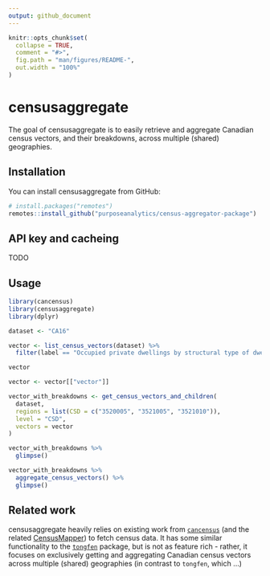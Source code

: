 ```yaml
---
output: github_document
---
```


<!-- README.md is generated from README.Rmd. Please edit that file -->

```r
knitr::opts_chunk$set(
  collapse = TRUE,
  comment = "#>",
  fig.path = "man/figures/README-",
  out.width = "100%"
)
```

# censusaggregate

The goal of censusaggregate is to easily retrieve and aggregate Canadian census vectors, and their breakdowns, across multiple (shared) geographies.

## Installation

You can install censusaggregate from GitHub:

``` r
# install.packages("remotes")
remotes::install_github("purposeanalytics/census-aggregator-package")
```

## API key and cacheing

TODO

## Usage

```r
library(cancensus)
library(censusaggregate)
library(dplyr)

dataset <- "CA16"

vector <- list_census_vectors(dataset) %>%
  filter(label == "Occupied private dwellings by structural type of dwelling data")

vector

vector <- vector[["vector"]]

vector_with_breakdowns <- get_census_vectors_and_children(
  dataset,
  regions = list(CSD = c("3520005", "3521005", "3521010")),
  level = "CSD",
  vectors = vector
)

vector_with_breakdowns %>%
  glimpse()

vector_with_breakdowns %>%
  aggregate_census_vectors() %>%
  glimpse()
```

## Related work

censusaggregate heavily relies on existing work from [`cancensus`]() (and the related [CensusMapper]()) to fetch census data. It has some similar functionality to the [`tongfen`]() package, but is not as feature rich - rather, it focuses on exclusively getting and aggregating Canadian census vectors across multiple (shared) geographies (in contrast to `tongfen`, which ...)
